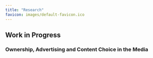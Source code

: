 ```yaml
---
title: "Research"
favicon: images/default-favicon.ico
---
```


## Work in Progress

### Ownership, Advertising and Content Choice in the Media
